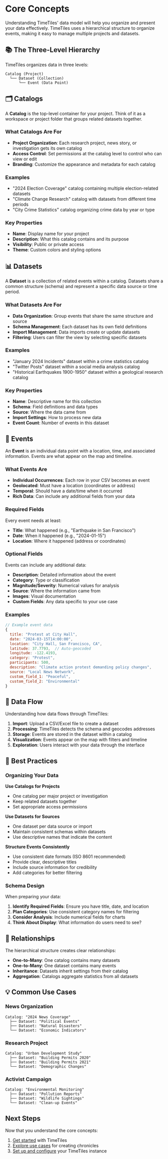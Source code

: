 # Core Concepts

Understanding TimeTiles' data model will help you organize and present your data effectively. TimeTiles uses a hierarchical structure to organize events, making it easy to manage multiple projects and datasets.

## 📚 The Three-Level Hierarchy

TimeTiles organizes data in three levels:

```
Catalog (Project)
  └── Dataset (Collection)
      └── Event (Data Point)
```

## 🗂️ Catalogs

A **Catalog** is the top-level container for your project. Think of it as a workspace or project folder that groups related datasets together.

### What Catalogs Are For

- **Project Organization**: Each research project, news story, or investigation gets its own catalog
- **Access Control**: Set permissions at the catalog level to control who can view or edit
- **Branding**: Customize the appearance and metadata for each catalog

### Examples

- "2024 Election Coverage" catalog containing multiple election-related datasets
- "Climate Change Research" catalog with datasets from different time periods
- "City Crime Statistics" catalog organizing crime data by year or type

### Key Properties

- **Name**: Display name for your project
- **Description**: What this catalog contains and its purpose
- **Visibility**: Public or private access
- **Theme**: Custom colors and styling options

## 📊 Datasets

A **Dataset** is a collection of related events within a catalog. Datasets share a common structure (schema) and represent a specific data source or time period.

### What Datasets Are For

- **Data Organization**: Group events that share the same structure and source
- **Schema Management**: Each dataset has its own field definitions
- **Import Management**: Data imports create or update datasets
- **Filtering**: Users can filter the view by selecting specific datasets

### Examples

- "January 2024 Incidents" dataset within a crime statistics catalog
- "Twitter Posts" dataset within a social media analysis catalog
- "Historical Earthquakes 1900-1950" dataset within a geological research catalog

### Key Properties

- **Name**: Descriptive name for this collection
- **Schema**: Field definitions and data types
- **Source**: Where the data came from
- **Import Settings**: How to process new data
- **Event Count**: Number of events in this dataset

## 📍 Events

An **Event** is an individual data point with a location, time, and associated information. Events are what appear on the map and timeline.

### What Events Are

- **Individual Occurrences**: Each row in your CSV becomes an event
- **Geolocated**: Must have a location (coordinates or address)
- **Temporal**: Should have a date/time when it occurred
- **Rich Data**: Can include any additional fields from your data

### Required Fields

Every event needs at least:

- **Title**: What happened (e.g., "Earthquake in San Francisco")
- **Date**: When it happened (e.g., "2024-01-15")
- **Location**: Where it happened (address or coordinates)

### Optional Fields

Events can include any additional data:

- **Description**: Detailed information about the event
- **Category**: Type or classification
- **Magnitude/Severity**: Numerical values for analysis
- **Source**: Where the information came from
- **Images**: Visual documentation
- **Custom Fields**: Any data specific to your use case

### Examples

```javascript
// Example event data
{
  title: "Protest at City Hall",
  date: "2024-03-15T14:00:00",
  location: "City Hall, San Francisco, CA",
  latitude: 37.7793,  // Auto-geocoded
  longitude: -122.4193,
  category: "Protest",
  participants: 500,
  description: "Climate action protest demanding policy changes",
  source: "Local News Network",
  custom_field_1: "Peaceful",
  custom_field_2: "Environmental"
}
```

## 🔄 Data Flow

Understanding how data flows through TimeTiles:

1. **Import**: Upload a CSV/Excel file to create a dataset
2. **Processing**: TimeTiles detects the schema and geocodes addresses
3. **Storage**: Events are stored in the dataset within a catalog
4. **Visualization**: Events appear on the map with filters and timeline
5. **Exploration**: Users interact with your data through the interface

## 🎯 Best Practices

### Organizing Your Data

**Use Catalogs for Projects**

- One catalog per major project or investigation
- Keep related datasets together
- Set appropriate access permissions

**Use Datasets for Sources**

- One dataset per data source or import
- Maintain consistent schemas within datasets
- Use descriptive names that indicate the content

**Structure Events Consistently**

- Use consistent date formats (ISO 8601 recommended)
- Provide clear, descriptive titles
- Include source information for credibility
- Add categories for better filtering

### Schema Design

When preparing your data:

1. **Identify Required Fields**: Ensure you have title, date, and location
2. **Plan Categories**: Use consistent category names for filtering
3. **Consider Analysis**: Include numerical fields for charts
4. **Think About Display**: What information do users need to see?

## 🔗 Relationships

The hierarchical structure creates clear relationships:

- **One-to-Many**: One catalog contains many datasets
- **One-to-Many**: One dataset contains many events
- **Inheritance**: Datasets inherit settings from their catalog
- **Aggregation**: Catalogs aggregate statistics from all datasets

## 💡 Common Use Cases

### News Organization

```
Catalog: "2024 News Coverage"
  ├── Dataset: "Political Events"
  ├── Dataset: "Natural Disasters"
  └── Dataset: "Economic Indicators"
```

### Research Project

```
Catalog: "Urban Development Study"
  ├── Dataset: "Building Permits 2020"
  ├── Dataset: "Building Permits 2021"
  └── Dataset: "Demographic Changes"
```

### Activist Campaign

```
Catalog: "Environmental Monitoring"
  ├── Dataset: "Pollution Reports"
  ├── Dataset: "Wildlife Sightings"
  └── Dataset: "Clean-up Events"
```

## Next Steps

Now that you understand the core concepts:

1. [Get started](../user-guide/getting-started) with TimeTiles
2. [Explore use cases](../user-guide/use-cases) for creating chronicles
3. [Set up and configure](../admin-guide/) your TimeTiles instance
